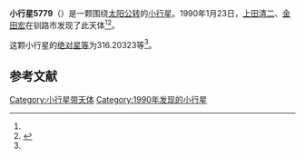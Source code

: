 {{Infobox planet
| bgcolour = #FFFFC0
| name = 5779 Schupmann
| symbol = 
| image = 
| caption = 
| discovery = yes
| discovery_ref = 
| discoverer = [[上田清二|上田清二]]、[[金田宏|金田宏]]
| discovery_site = [[钏路市|钏路市]] 
| discovered = 1990年1月23日
| designations = yes
| mp_name = 
| named_after = 
| alt_names = 1990 BC1/ 1980 DC5 / 1985 DP3 / 1998 QN101 / 1998 QO107
| mp_category = [[主带小行星|主带小行星]]
| orbit_ref = <ref name="a">[http://ssd.jpl.nasa.gov/sbdb.cgi?sstr=5779 5779 Schupmann] {{Wayback|url=http://ssd.jpl.nasa.gov/sbdb.cgi?sstr=5779 |date=20210829163652 }}，小行星數據庫瀏覽器（JPL Small-Body Database Browser）－[[美国国家航空航天局|美国国家航空航天局]]喷气推进实验室</ref>
| epoch = 2456400.5 (2013年4月18日更新)
| aphelion = {{convert|3.2418649|AU|km|3|abbr=on|lk=out}}
| perihelion = {{convert|2.7789917|AU|km|3|abbr=on}}
| semimajor = {{convert|3.0104283|AU|km|3|abbr=on}}
| eccentricity = 0.0768783
| period = 1907.835236 [[日|日]]<br />5.22[[儒略年|儒略年]]
| avg_speed = 
| inclination = 10.95100
| asc_node = 147.85551
| mean_anomaly = 
| arg_peri = 316.20323
| satellites = 
| physical_characteristics = yes
| dimensions = 
| mass = 
| density = 
| surface_grav = 
| escape_velocity = 
| sidereal_day = 
| axial_tilt = 
| pole_ecliptic_lat = 
| pole_ecliptic_lon = 
| albedo = 
| temperatures= 
| temp_name1 = 
| mean_temp_1 = 
| max_temp_1 = 
| temp_name2 = 
| max_temp_2 = 
| spectral_type = 
| abs_magnitude = 316.20323
}}

'''小行星5779'''（{{lang-en|5779 Schupmann}}）是一颗围绕[[太阳|太阳]][[公转|公转]]的[[小行星|小行星]]。1990年1月23日，[[上田清二|上田清二]]、[[金田宏|金田宏]]在钏路市发现了此天体<ref name="a" /><ref>{{cite news|title=小行星列表|url=http://cfa-www.harvard.edu/iau/lists/NumberedMPs.txt|accessdate=2013-07-08|newspaper=哈佛大学|archive-date=2008-05-17|archive-url=https://web.archive.org/web/20080517010638/http://cfa-www.harvard.edu/iau/lists/NumberedMPs.txt|dead-url=no}}</ref>。

这颗小行星的[[绝对星等|绝对星等]]为316.20323等<ref name="a" />。

==参考文献==
{{reflist}}
{{Minor Planet Number|[[小行星5778|小行星5778]]|[[小行星5780|小行星5780]]}}

{{小天体}}

[[Category:小行星带天体|Category:小行星带天体]]
[[Category:1990年发现的小行星|Category:1990年发现的小行星]]

{{asteroid-stub}}